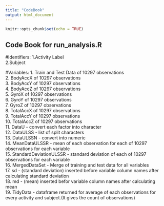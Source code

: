 ---
title: "CodeBook"
output: html_document
---

```{r setup, include=FALSE}
knitr::opts_chunk$set(echo = TRUE)
```

## Code Book for run_analysis.R

#Identifiers:
1.Activity Label  
2.Subject

#Variables:
1. Train and Test Data of 10297 observations  
2. BodyAccX of 10297  observations  
3. BodyAccY of 10297 observations  
4. BodyAccZ of 10297 observations  
5. GyroX of 10297 observations  
6. GyroY of 10297 observations  
7. GyroZ of 10297 observations  
8. TotalAccX of 10297 observations  
9. TotalAccY of 10297 observations  
10. TotalAccZ of 10297 observations  
11. DataU - convert each factor into character  
12. DataULSS - list of split characters   
13. DataULSSN - convert into numeric  
14. MeanDataULSSR - mean of each observation for each of 10297 observations for each variable  
15. StandardDeviationULSSR - standard deviation of each of 10297 observations for each variable  
16. MergedDataSet - Merge of training and test data for all variables  
17. sd - (standard deviation) inserted before variable column names after calculating standard deviation  
18. md - (mean) inserted befor variable column names after calculating mean  
19. TidyData - dataframe returned for average of each observations for every activity and subject.(It gives the count of observations)  

